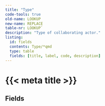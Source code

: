 ```yaml
---
title: "Type"
code-tools: true
old-name: LOOKUP
new-name: REPLACE
table-nr: LOOKUP`
description: "Type of collaborating actor."
listing:
  id: fields
  contents: Type/*qmd
  type: table
  fields: [title, label, code, description]
---
```


# {{< meta title >}}\n
## Fields

:::{ #fields }
:::
